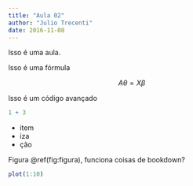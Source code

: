 ```yaml
---
title: "Aula 02"
author: "Julio Trecenti"
date: 2016-11-08
---
```


Isso é uma aula.

Isso é uma fórmula

$$
A\theta = X\beta
$$

Isso é um código avançado

```r
1 + 3
```

- item
- iza
- ção

Figura \@ref(fig:figura), funciona coisas de bookdown?

```r
plot(1:10)
```


